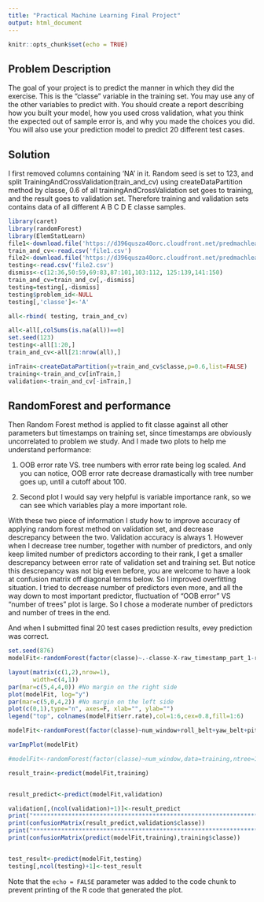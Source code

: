 ```yaml
---
title: "Practical Machine Learning Final Project"
output: html_document
---
```


```r
knitr::opts_chunk$set(echo = TRUE)
```

## Problem Description

The goal of your project is to predict the manner in which they did the exercise. This is the "classe" variable in the training set. You may use any of the other variables to predict with. You should create a report describing how you built your model, how you used cross validation, what you think the expected out of sample error is, and why you made the choices you did. You will also use your prediction model to predict 20 different test cases.

## Solution
I first removed columns containing 'NA' in it. Random seed is set to 123, and split TrainingAndCrossValidation(train_and_cv) using createDataPartition method by classe, 0.6 of all trainingAndCrossValidation set goes to training, and the result goes to validation set. Therefore training and validation sets contains data of all different A B C D E classe samples. 


```r
library(caret)
library(randomForest)
library(ElemStatLearn)
file1<-download.file('https://d396qusza40orc.cloudfront.net/predmachlearn/pml-training.csv', destfile = 'file1.csv')
train_and_cv<-read.csv('file1.csv')
file2<-download.file('https://d396qusza40orc.cloudfront.net/predmachlearn/pml-testing.csv', destfile='file2.csv')
testing<-read.csv('file2.csv')
dismiss<-c(12:36,50:59,69:83,87:101,103:112, 125:139,141:150)
train_and_cv=train_and_cv[,-dismiss]
testing=testing[,-dismiss]
testing$problem_id<-NULL
testing[,'classe']<-'A'

all<-rbind( testing, train_and_cv)

all<-all[,colSums(is.na(all))==0]
set.seed(123)
testing<-all[1:20,]
train_and_cv<-all[21:nrow(all),]

inTrain<-createDataPartition(y=train_and_cv$classe,p=0.6,list=FALSE)
training<-train_and_cv[inTrain,]
validation<-train_and_cv[-inTrain,]

```

## RandomForest and performance

Then Random Forest method is applied to fit classe against all other parameters but timestamps on training set, since timestamps are obviously uncorrelated to problem we study. And I made two plots to help me understand performance: 

1. OOB error rate VS. tree numbers with error rate being log scaled. And you can notice, OOB error rate decrease dramastically with tree number goes up, until a cutoff about 100. 

2. Second plot I would say very helpful is variable importance rank, so we can see which variables play a more important role. 

With these two piece of information I study how to improve accuracy of applying random forest method on validation set, and decrease descrepancy between the two. Validation accuracy is always 1. However when I decrease tree number, together with number of predictors, and only keep limited number of predictors according to their rank, I get a smaller descrepancy between error rate of validation set and training set. But notice this descrepancy was not big even before, you are welcome to have a look at confusion matrix off diagonal terms below. So I improved overfitting situation. I tried to decrease number of predictors even more, and all the way down to most important predictor, fluctuation of "OOB error" VS "number of trees" plot is large. So I chose a moderate number of predictors and number of trees in the end.

And when I submitted final 20 test cases prediction results, evey prediction was correct.  



```r
set.seed(876)
modelFit<-randomForest(factor(classe)~.-classe-X-raw_timestamp_part_1-raw_timestamp_part_2-cvtd_timestamp,data=training,ntree=500)

layout(matrix(c(1,2),nrow=1),
       width=c(4,1)) 
par(mar=c(5,4,4,0)) #No margin on the right side
plot(modelFit, log="y")
par(mar=c(5,0,4,2)) #No margin on the left side
plot(c(0,1),type="n", axes=F, xlab="", ylab="")
legend("top", colnames(modelFit$err.rate),col=1:6,cex=0.8,fill=1:6)

modelFit<-randomForest(factor(classe)~num_window+roll_belt+yaw_belt+pitch_forearm+magnet_dumbbell_z+pitch_belt+magnet_dumbbell_y+roll_forearm,data=training,ntree=100, proximity=TRUE)

varImpPlot(modelFit)

#modelFit<-randomForest(factor(classe)~num_window,data=training,ntree=100)

result_train<-predict(modelFit,training)


result_predict<-predict(modelFit,validation)

validation[,(ncol(validation)+1)]<-result_predict
print("******************************************************************************")
print(confusionMatrix(result_predict,validation$classe))
print("******************************************************************************")
print(confusionMatrix(predict(modelFit,training),training$classe))


test_result<-predict(modelFit,testing)
testing[,ncol(testing)+1]<-test_result

```

Note that the `echo = FALSE` parameter was added to the code chunk to prevent printing of the R code that generated the plot.
